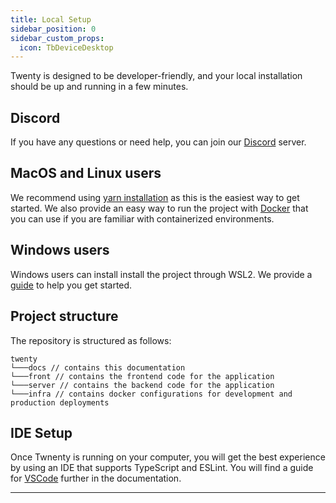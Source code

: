 ```yaml
---
title: Local Setup
sidebar_position: 0
sidebar_custom_props:
  icon: TbDeviceDesktop
---
```


Twenty is designed to be developer-friendly, and your local installation should be up and running in a few minutes.

## Discord

If you have any questions or need help, you can join our [Discord](https://discord.com/invite/cx5n4Jzs57) server.

## MacOS and Linux users

We recommend using [yarn installation](/contributor/local-setup/yarn-setup) as this is the easiest way to get started.
We also provide an easy way to run the project with [Docker](/contributor/local-setup/yarn-setup) that you can use if you are familiar with containerized environments.

## Windows users

Windows users can install install the project through WSL2. We provide a [guide](/contributor/local-setup/wsl-setup) to help you get started.

## Project structure

The repository is structured as follows:
```
twenty
└───docs // contains this documentation
└───front // contains the frontend code for the application
└───server // contains the backend code for the application
└───infra // contains docker configurations for development and production deployments
```

## IDE Setup

Once Twnenty is running on your computer, you will get the best experience by using an IDE that supports TypeScript and ESLint.
You will find a guide for [VSCode](/contributor/local-setup/ide-setup) further in the documentation.
___

